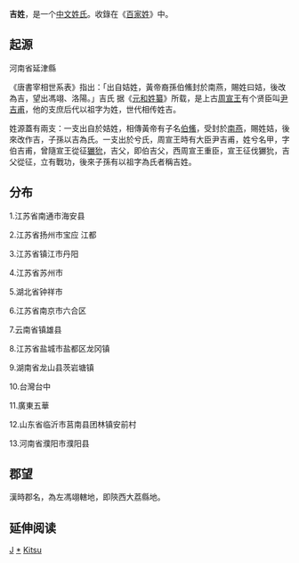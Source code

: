{{姓氏
|姓氏=吉
|拼音=Jí
|中国大陆=Ji
|台湾=Chi
|南京官話=ji<sup>5</sup>
|香港=Kut
|澳门=Kat/Kit
|新加坡=
|马来西亚=
|越南=Cát
|韩国=
|反切=
|同音字=
|堂号=
|郡望=[[冯翊郡|冯翊郡]]
}}
{{japanese|japanese=吉|kana=きつ|romaji=Kitsu|舊寫=吉}}
'''吉姓'''，是一个[[中文姓氏|中文姓氏]]。收錄在《[[百家姓|百家姓]]》中。

==起源==
河南省延津縣

《唐書宰相世系表》指出：「出自姞姓，黃帝裔孫伯鯈封於南燕，賜姓曰姞，後改為吉，望出馮翊、洛陽。」吉氏
据《[[元和姓纂|元和姓纂]]》所载，是上古[[周宣王|周宣王]]有个贤臣叫[[尹吉甫|尹吉甫]]，他的支庶后代以祖字为姓，世代相传姓吉。 

姓源蓋有兩支：一支出自於姞姓，相傳黃帝有子名[[伯鯈_(南燕国)|伯鯈]]，受封於[[南燕国|南燕]]，賜姓姞，後來改作吉，子孫以吉為氏。一支出於兮氏，周宣王時有大臣尹吉甫，姓兮名甲，字伯吉甫，曾隨宣王從征[[玁狁|玁狁]]，吉父，即伯吉父，西周宣王重臣，宣王征伐玁狁，吉父從征，立有戰功，後來子孫有以祖字為氏者稱吉姓。

==分布==
1.江苏省南通市海安县

2.江苏省扬州市宝应 江都

3.江苏省镇江市丹阳

4.江苏省苏州市

5.湖北省钟祥市

6.江苏省南京市六合区

7.云南省镇雄县

8.江苏省盐城市盐都区龙冈镇

9.湖南省龙山县茨岩塘镇

10.台灣台中

11.廣東五華

12.山东省临沂市莒南县团林镇安前村

13.河南省濮阳市濮阳县

==郡望==
漢時郡名，為左馮翊轄地，即陝西大荔縣地。

== 延伸阅读 ==
{{Wikisource further reading}}{{姓氏小作品}}

[[Category:漢姓|J]]
[[Category:吉姓|*]]
[[Category:賜名姓氏|Kitsu]]